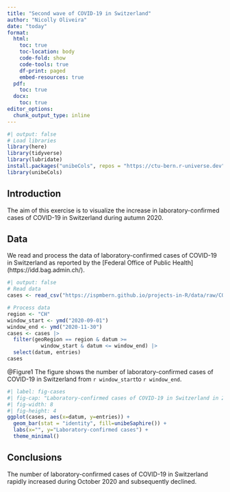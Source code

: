 ```yaml
---
title: "Second wave of COVID-19 in Switzerland"
author: "Nicolly Oliveira"
date: "today"
format: 
  html:
    toc: true
    toc-location: body 
    code-fold: show
    code-tools: true
    df-print: paged
    embed-resources: true
  pdf: 
    toc: true
  docx: 
    toc: true
editor_options: 
  chunk_output_type: inline
---
```


```r
#| output: false
# Load libraries
library(here)
library(tidyverse)
library(lubridate)
install.packages("unibeCols", repos = "https://ctu-bern.r-universe.dev")
library(unibeCols)
```

## Introduction

The aim of this exercise is to visualize the increase in laboratory-confirmed cases of COVID-19 in Switzerland during autumn 2020.

## Data

We read and process the data of laboratory-confirmed cases of COVID-19 in Switzerland as reported by the \[Federal Office of Public Health\] (https://idd.bag.admin.ch/).

```r
#| output: false
# Read data
cases <- read_csv("https://ispmbern.github.io/projects-in-R/data/raw/COVID19Cases_geoRegion.csv")
```

```r
# Process data
region <- "CH"
window_start <- ymd("2020-09-01")
window_end <- ymd("2020-11-30")
cases <- cases |>
  filter(geoRegion == region & datum >=
           window_start & datum <= window_end) |>
  select(datum, entries)
cases
```

@Figure1 The figure shows the number of laboratory-confirmed cases of COVID-19 in Switzerland from `r window_start`to `r window_end`.

```r
#| label: fig-cases
#| fig-cap: "Laboratory-confirmed cases of COVID-19 in Switzerland in 2020."
#| fig-width: 8
#| fig-height: 4
ggplot(cases, aes(x=datum, y=entries)) +
  geom_bar(stat = "identity", fill=unibeSaphire()) +
  labs(x="", y="Laboratory-confirmed cases") +
  theme_minimal()
```

## Conclusions

The number of laboratory-confirmed cases of COVID-19 in Switzerland rapidly increased during October 2020 and subsequently declined.



